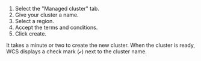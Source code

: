 1. Select the "Managed cluster" tab.
1. Give your cluster a name.
1. Select a region.
1. Accept the terms and conditions.
1. Click create.

It takes a minute or two to create the new cluster. When the cluster is ready, WCS displays a check mark (`✔️`) next to the cluster name.
